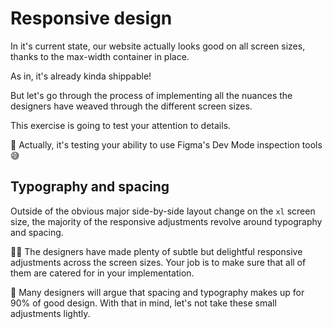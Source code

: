 # Responsive design

<EpicVideo url="https://www.epicweb.dev/workshops/pixel-perfect-figma-to-tailwind/responsive-design/identify-design-changes-across-breakpoints-in-figma" />

In it's current state, our website actually looks good on all screen sizes, thanks to the max-width container in place.

As in, it's already kinda shippable!

But let's go through the process of implementing all the nuances the designers have weaved through the different screen sizes.

This exercise is going to test your attention to details.

🦉 Actually, it's testing your ability to use Figma's Dev Mode inspection tools 😅

## Typography and spacing

Outside of the obvious major side-by-side layout change on the `xl` screen size, the majority of the responsive adjustments revolve around typography and spacing.

👨‍💼 The designers have made plenty of subtle but delightful responsive adjustments across the screen sizes. Your job is to make sure that all of them are catered for in your implementation.

🦉 Many designers will argue that spacing and typography makes up for 90% of good design. With that in mind, let's not take these small adjustments lightly.

